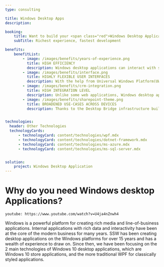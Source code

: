 ```yaml
---
type: consulting

title: Windows Desktop Apps
description:

booking:
    title: Want to build your <span class="red">Windows Desktop Applications</span> with SSW?
    subTitle: Richest experience, fastest development

benefits:
    benefitList:
        - image: /images/benefits/years-of-experience.png
          title: HIGH EFFICIENCY
          description: Windows desktop applications can interact with server-end software, where they are known as thick clients. The resources required for such lightweight applications will be very low. But they will still be fully functional and powerful to use.
        - image: /images/benefits/interface.png
          title: HIGHLY FLEXIBLE USER INTERFACES
          description: With the help from Universal Windows Platform(UWP) API and Windows Presentation Foundation (WPF) of Windows 10, the user interface designs of Windows desktop application can be very flexible. It can provide your clients with high-quality user experiences.
        - image: /images/benefits/crm-integration.png
          title: HIGH INTEGRATION LEVEL
          description: Unlike some web applications, Windows desktop applications could be integrated with local backend systems and databases. It will greatly increase the mobility and flexibility of such applications.
        - image: /images/benefits/sharepoint-theme.png
          title: BROADENED USE-CASES ACROSS DEVICES
          description: Thanks to the Desktop Bridge infrastructure built inside Windows 10, existing codes of Windows desktop applications can be migrated to Universal Windows Platform gradually and finally reach all kinds of Windows devices.


technologies:
  header: Other Technologies
  technologyCards:
      - technologyCard: content/technologies/wpf.mdx
      - technologyCard: content/technologies/dotnet-framework.mdx
      - technologyCard: content/technologies/ms-azure.mdx
      - technologyCard: content/technologies/ms-sql-server.mdx


solution:
    project: Windows Desktop Application
---
```


# Why do you need **Windows desktop Applications**?

`youtube: https://www.youtube.com/watch?v=U4ja4nZnwh4`

Windows is a powerful platform for creating rich media and line-of-business applications. Internal applications with rich data and interactivity have been at the core of the modern business for many years. SSW has been creating desktop applications on the Windows platforms for over 15 years and has a wealth of experience to draw on. Since then, we have been focusing on the 2 main technologies of Windows 10 desktop applications, which are Windows 10 store applications, and the more traditional WPF for classically styled applications.